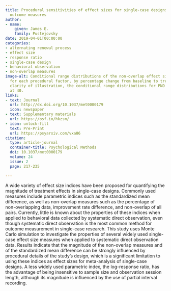 ```yaml
---
title: Procedural sensitivities of effect sizes for single-case designs with behavioral
  outcome measures
author:
- name:
    given: James E.
    family: Pustejovsky
date: 2019-04-01T00:00:00
categories:
- alternating renewal process
- effect size
- response ratio
- single-case design
- behavioral observation
- non-overlap measures
image-alt: Conditional range distributions of the non-overlap effect size measures
  for each procedural factor, by percentage change from baseline to treatment. For
  clarity of illustration, the conditional range distributions for PND are truncated
  at 40.
links:
- text: Journal
  url: http://dx.doi.org/10.1037/met0000179
  icon: newspaper
- text: Supplementary materials
  url: https://osf.io/hkzsm/
- icon: unlock-fill
  text: Pre-Print
  url: https://psyarxiv.com/vxa86
citation:
  type: article-journal
  container-title: Psychological Methods
  doi: 10.1037/met0000179
  volume: 24
  issue: 2
  page: 217-235

---
```


A wide variety of effect size indices have been proposed for quantifying the magnitude of treatment effects in single-case designs. Commonly used measures include parametric indices such as the standardized mean difference, as well as non-overlap measures such as the percentage of non-overlapping data, improvement rate difference, and non-overlap of all pairs. Currently, little is known about the properties of these indices when applied to behavioral data collected by systematic direct observation, even though systematic direct observation is the most common method for outcome measurement in single-case research. This study uses Monte Carlo simulation to investigate the properties of several widely used single-case effect size measures when applied to systematic direct observation data. Results indicate that the magnitude of the non-overlap measures and of the standardized mean difference can be strongly influenced by procedural details of the study's design, which is a significant limitation to using these indices as effect sizes for meta-analysis of single-case designs. A less widely used parametric index, the log-response ratio, has the advantage of being insensitive to sample size and observation session length, although its magnitude is influenced by the use of partial interval recording.


